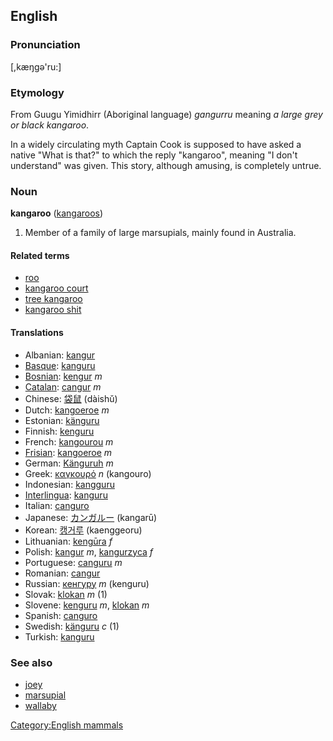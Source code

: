 ==English==
===Pronunciation===
[,kæŋgə'ru:]
===Etymology===
From Guugu Yimidhirr (Aboriginal language) ''gangurru'' meaning ''a large grey or black kangaroo''. 

In a widely circulating myth Captain Cook is supposed to have asked a native "What is that?" to which the reply "kangaroo", meaning "I don't understand" was given. This story, although amusing, is completely untrue.

===Noun===
'''kangaroo''' ([[kangaroos]])

#Member of a family of large marsupials, mainly found in Australia.

====Related terms====
*[[roo]]
*[[kangaroo court]]
*[[tree kangaroo]]
*[[kangaroo shit]]

====Translations====
*Albanian: [[kangur]]
*[[Basque]]: [[kanguru]]
*[[Bosnian]]: [[kengur]] ''m''
*[[Catalan]]: [[cangur]] ''m''
*Chinese: [[袋鼠]] (dàishǔ)
*Dutch: [[kangoeroe]] ''m''
*Estonian: [[känguru]]
*Finnish: [[kenguru]]
*French: [[kangourou]] ''m''
*[[Frisian]]: [[kangoeroe]] ''m''
*German: [[Känguruh]] ''m''
*Greek: [[καγκουρό]] ''n'' (kangouro)
*Indonesian: [[kangguru]]
*[[Interlingua]]: [[kanguru]]
*Italian: [[canguro]]
*Japanese: [[カンガルー]] (kangarū)
*Korean: [[캥거루]] (kaenggeoru)
*Lithuanian: [[kengūra]] ''f''
*Polish: [[kangur]] ''m'', [[kangurzyca]] ''f''
*Portuguese: [[canguru]] ''m''
*Romanian: [[cangur]]
*Russian: [[кенгуру]] ''m'' (kenguru)
*Slovak: [[klokan]] ''m'' (1)
*Slovene: [[kenguru]] ''m'', [[klokan]] ''m''
*Spanish: [[canguro]]
*Swedish: [[känguru]] ''c'' (1)
*Turkish: [[kanguru]]

===See also===
*[[joey]]
*[[marsupial]]
*[[wallaby]]

[[Category:English mammals]]